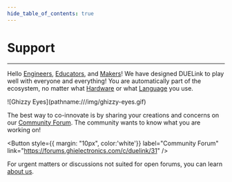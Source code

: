 ```yaml
---
hide_table_of_contents: true
---
```


# Support

---

Hello [Engineers](./engineers), [Educators](./educators), and [Makers](./makers)! We have designed DUELink to play well with everyone and everything! You are automatically part of the ecosystem, no matter what [Hardware](./hw/intro) or what [Language](./language/intro) you use.


<div style={{display: 'block',  justifyContent: 'center', alignItems: 'center', textAlign: 'center'}}>
![Ghizzy Eyes](pathname:///img/ghizzy-eyes.gif)
</div>

The best way to co-innovate is by sharing your creations and concerns on our [Community Forum](https://forums.ghielectronics.com/c/duelink/31). The community wants to know what you are working on!

<div style={{display: 'block',  justifyContent: 'center', alignItems: 'center', textAlign: 'center'}}>

<Button
  style={{ margin: "10px", color:'white'}}
  label="Community Forum"
  link="https://forums.ghielectronics.com/c/duelink/31"
/>
</div>

For urgent matters or discussions not suited for open forums, you can learn [about us](/about).

